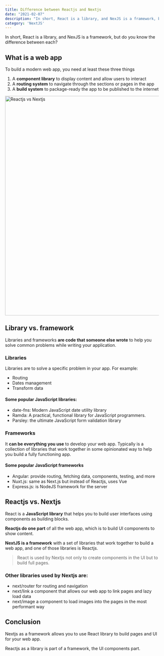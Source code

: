 ```yaml
---
title: Difference between Reactjs and Nextjs
date: "2021-02-07"
description: "In short, React is a library, and NexJS is a framework, but do you know the difference between each?"
category: 'NextJS'
---
```


In short, React is a library, and NexJS is a framework, but do you know the difference between each?


## What is a web app

To build a modern web app, you need at least these three things
1. A **component library** to display content and allow users to interact
2. A **routing system** to navigate through the sections or pages in the app
3. A **build system** to package-ready the app to be published to the internet

<Image src="/static/images/blog/difference-between-reactjs-and-nextjs/react-vs-next.jpg" alt="Reactjs vs Nextjs" width="1100" height="720" />

## Library vs. framework

Libraries and frameworks **are code that someone else wrote** to help you solve common problems while writing your application.

### Libraries

Libraries are to solve a specific problem in your app. For example:
- Routing
- Dates management
- Transform data

#### Some popular JavaScript libraries:
- date-fns: Modern JavaScript date utility library
- Ramda: A practical, functional library for JavaScript programmers.
- Parsley: the ultimate JavaScript form validation library

### Frameworks
It **can be everything you use** to develop your web app. Typically is a collection of libraries that work together in some opinionated way to help you build a fully functioning app.

#### Some popular JavaScript frameworks
- Angular: provide routing, fetching data, components, testing, and more
- Nuxt.js: same as Next.js but instead of Reactjs, uses Vue
- Express.js: is NodeJS framework for the server

## Reactjs vs. Nextjs
React is a **JavaScript library** that helps you to build user interfaces using components as building blocks.

**Reactjs do one part** of all the web app, which is to build UI components to show content.

**NextJS is a framework** with a set of libraries that work together to build a web app, and one of those libraries is Reactjs.

> React is used by Nextjs not only to create components in the UI but to build full pages.

### Other libraries used by Nextjs are:
- next/router for routing and navigation
- next/link a component that allows our web app to link pages and lazy load data
- next/image a component to load images into the pages in the most performant way

## Conclusion
Nextjs as a framework allows you to use React library to build pages and UI for your web app.

Reactjs as a library is part of a framework, the UI components part.